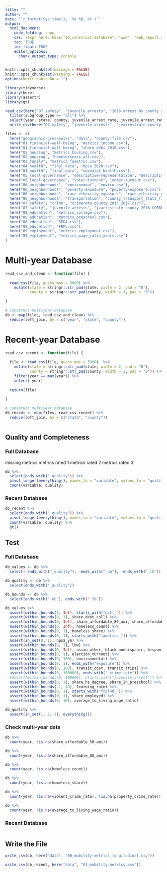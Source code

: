 ```yaml
---
title: ""
author: ""
date: "`r format(Sys.time(), '%d %B, %Y')`"
output:
  html_document:
    code_folding: show
    css: !expr here::here("10_construct-database", "www", "web_report.css")
    toc: TRUE
    toc_float: TRUE
    editor_options: 
      chunk_output_type: console
---
```


<style>
@import url('https://fonts.googleapis.com/css?family=Lato&display=swap');
</style>

<link rel="stylesheet" href="//fonts.googleapis.com/css?family=Lato" />

```r
knitr::opts_chunk$set(message = FALSE)
knitr::opts_chunk$set(warning = FALSE)
options(knitr.kable.NA = "")

```

```r
library(tidyverse)
library(here)
library(assertr)
library(gt)

```

```r
read_csv(here("07_safety", "juvenile_arrests", "2016_arrest_by_county_subgroup.csv")) %>%
  filter(subgroup_type == "all") %>%
  select(year, state, county, juvenile_arrest_rate, juvenile_arrest_rate_quality) %>%
  write_csv(here("07_safety", "juvenile_arrests", "jvarrestrate_county_2016_CORRECT.csv"))

```


```r
files <- c(
  here("geographic-crosswalks", "data", "county-file.csv"),
  here("01_financial-well-being", "metrics_income.csv"),
  here("01_financial-well-being", "share_debt_2018.csv"), 
  here("02_housing", "metrics_housing.csv"),
  here("02_housing", "homelessness_all.csv"),
  here("03_family", "metrics_famstruc.csv"),
  here("04_health", "final_data", "hpsa_2020.csv"),
  here("04_health", "final_data", "neonatal_health.csv"),
  here("05_local-governance", "descriptive-representation", "descriptive-representation.csv"),
  here("05_local-governance", "voter-turnout", "voter-turnout.csv"),
  here("06_neighborhoods", "environment", "enviro.csv"),
  here("06_neighborhoods", "poverty-exposure", "poverty-exposure.csv"),
  here("06_neighborhoods", "race-ethnicity-exposure", "race-ethnicity-exposure.csv"),
  here("06_neighborhoods", "transportation", "county_transport_stats_final.csv"),
  here("07_safety", "crime", "crimerate_county_2015_2017.csv"),
  here("07_safety", "juvenile_arrests", "jvarrestrate_county_2016_CORRECT.csv"),
  here("08_education", "metrics_college.csv"),
  here("08_education", "metrics_preschool.csv"),
  here("08_education", "SEDA.csv"),
  here("08_education", "FRPL.csv"),
  here("09_employment", "metrics_employment.csv"),
  here("09_employment", "metrics_wage_ratio_years.csv")
)

```


# Multi-year Database

```r
read_csv_and_clean <- function(file) {
  
  read_csv(file, guess_max = 5000) %>%
    mutate(state = stringr::str_pad(state, width = 2, pad = "0"),
           county = stringr::str_pad(county, width = 3, pad = "0"))
  
}

# construct multiyear database
db <- map(files, read_csv_and_clean) %>%
  reduce(left_join, by = c("year", "state", "county"))

```

# Recent-year Database

```r
read_csv_recent <- function(file) {
  
  file <- read_csv(file, guess_max = 5000)  %>%
    mutate(state = stringr::str_pad(state, width = 2, pad = "0"),
           county = stringr::str_pad(county, width = 3, pad = "0")) %>%
    filter(year == max(year)) %>%
    select(-year)
  
  return(file)
  
}

# construct multiyear database
db_recent <- map(files, read_csv_recent) %>%
  reduce(left_join, by = c("state", "county"))



```

## Quality and Completeness

### Full Database

missing metrics
metrics rated 1
metrics rated 2
metrics rated 3

```r
db %>%
  select(ends_with("_quality")) %>%
  pivot_longer(everything(), names_to = "variable", values_to = "quality") %>%
  count(variable, quality)

```

### Recent Database

```r
db_recent %>%
  select(ends_with("_quality")) %>%
  pivot_longer(everything(), names_to = "variable", values_to = "quality") %>%
  count(variable, quality) %>%
  gt()

```

## Test

### Full Database

```r
db_values <- db %>%
  select(-ends_with("_quality"), -ends_with("_ub"), -ends_with("_lb"))

db_quality <- db %>%
  select(ends_with("_quality"))

db_bounds <- db %>%
  select(ends_with("_ub"), ends_with("_lb"))

```

```r

db_values %>%
  assert(within_bounds(0, Inf), starts_with("pctl_")) %>%
  assert(within_bounds(0, 1), share_debt_coll) %>%
  assert(within_bounds(0, Inf), share_affordable_80_ami, share_affordable_50_ami) %>%
  assert(within_bounds(0, Inf), homeless_count) %>%
  assert(within_bounds(0, 1), homeless_share) %>%
  assert(within_bounds(0, 1), starts_with("famstruc_")) %>%
  assert(in_set(0, 1), hpsa_yn) %>%
  assert(within_bounds(0, 1), lbw) %>%
  assert(within_bounds(0, Inf), asian_other, black_nonhispanic, hispanic, white_nonhispanic) %>%
  assert(within_bounds(0, 1), election_turnout) %>%
  assert(within_bounds(0, 100), environmental) %>%
  assert(within_bounds(0, 1), ends_with("exposure")) %>%
  assert(within_bounds(0, 100), transit_cost, transit_trips) %>%
  assert(within_bounds(0, 100000), ends_with("_crime_rate")) %>%
  #assert(within_bounds(0, 100000), starts_with("juvenile_arrest")) %>%
  assert(within_bounds(0, 1), share_hs_degree, share_in_preschool) %>%
  assert(within_bounds(-1, 10), learning_rate) %>%
  assert(within_bounds(0, 1), starts_with("frpl40_")) %>%
  assert(within_bounds(0, 1), share_employed) %>%
  assert(within_bounds(0, 10), average_to_living_wage_ratio)

```

```r

db_quality %>%
  assert(in_set(1, 2, 3), everything())

```

### Check multi-year data

```r
db %>%
  count(year, !is.na(share_affordable_50_ami))

db %>%
  count(year, !is.na(share_affordable_80_ami))

db %>%
  count(year, !is.na(homeless_count))

db %>%
  count(year, !is.na(homeless_share))

db %>%
  count(year, !is.na(violent_crime_rate), !is.na(property_crime_rate))

db %>%
  count(year, !is.na(average_to_living_wage_ratio))

```



### Recent Database

```r




```

## Write the File

```r
write_csv(db, here("data", "00_mobility-metrics_longitudinal.csv"))

write_csv(db_recent, here("data", "01_mobility-metrics.csv"))

```



